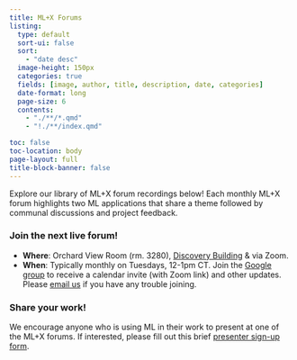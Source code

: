 ```yaml
---
title: ML+X Forums
listing:
  type: default
  sort-ui: false
  sort:
    - "date desc"
  image-height: 150px
  categories: true
  fields: [image, author, title, description, date, categories]
  date-format: long
  page-size: 6
  contents:
    - "./**/*.qmd"
    - "!./**/index.qmd"

toc: false
toc-location: body
page-layout: full
title-block-banner: false
---
```

Explore our library of ML+X forum recordings below! Each monthly ML+X forum highlights two ML applications that share a theme followed by communal discussions and project feedback.

### Join the next live forum!
* **Where**: Orchard View Room (rm. 3280), [Discovery Building](https://www.map.wisc.edu/?initObj=0212) & via Zoom. 
* **When**: Typically monthly on Tuesdays, 12-1pm CT. Join the [Google group](https://groups.google.com/a/g-groups.wisc.edu/g/ml-community-of-practice) to receive a calendar invite (with Zoom link) and other updates. Please [email us](mailto:facilitator@datascience.wisc.edu) if you have any trouble joining.

### Share your work! 
We encourage anyone who is using ML in their work to present at one of the ML+X forums. If interested, please fill out this brief [presenter sign-up form](https://forms.gle/dsaKNTgQofqFQX9N9).
